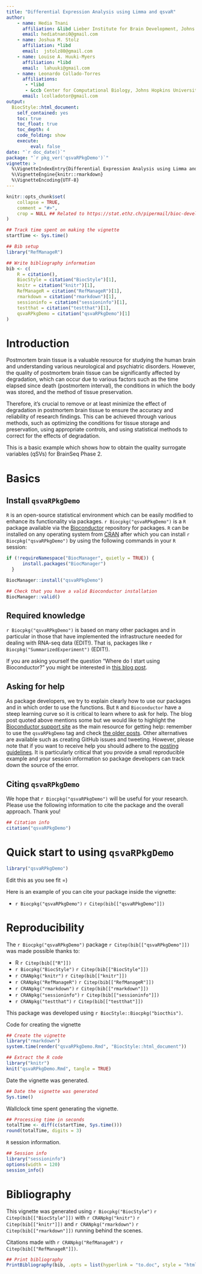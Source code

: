 ```yaml
---
title: "Differential Expression Analysis using Limma and qsvaR"
author:
    - name: Hedia Tnani
      affiliation: &libd Lieber Institute for Brain Development, Johns Hopkins Medical Campus
      email: hediatnani0@gmail.com
    - name: Joshua M. Stolz
      affiliation: *libd
      email:  jstolz80@gmail.com
    - name: Louise A. Huuki-Myers
      affiliation: *libd
      email:  lahuuki@gmail.com
    - name: Leonardo Collado-Torres
      affiliations:
       - *libd
       - &ccb Center for Computational Biology, Johns Hopkins University
      email: lcolladotor@gmail.com
output: 
  BiocStyle::html_document:
    self_contained: yes
    toc: true
    toc_float: true
    toc_depth: 4
    code_folding: show
    execute:
         eval: false
date: "`r doc_date()`"
package: "`r pkg_ver('qsvaRPkgDemo')`"
vignette: >
  %\VignetteIndexEntry{Differential Expression Analysis using Limma and qsvaR}
  %\VignetteEngine{knitr::rmarkdown}
  %\VignetteEncoding{UTF-8}  
---
```


```r
knitr::opts_chunk$set(
    collapse = TRUE,
    comment = "#>",
    crop = NULL ## Related to https://stat.ethz.ch/pipermail/bioc-devel/2020-April/016656.html
)
```


```r
## Track time spent on making the vignette
startTime <- Sys.time()

## Bib setup
library("RefManageR")

## Write bibliography information
bib <- c(
    R = citation(),
    BiocStyle = citation("BiocStyle")[1],
    knitr = citation("knitr")[1],
    RefManageR = citation("RefManageR")[1],
    rmarkdown = citation("rmarkdown")[1],
    sessioninfo = citation("sessioninfo")[1],
    testthat = citation("testthat")[1],
    qsvaRPkgDemo = citation("qsvaRPkgDemo")[1]
)
```

# Introduction

Postmortem brain tissue is a valuable resource for studying the human brain and understanding various neurological and psychiatric disorders. However, the quality of postmortem brain tissue can be significantly affected by degradation, which can occur due to various factors such as the time elapsed since death (postmortem interval), the conditions in which the body was stored, and the method of tissue preservation.

Therefore, it's crucial to remove or at least minimize the effect of degradation in postmortem brain tissue to ensure the accuracy and reliability of research findings. This can be achieved through various methods, such as optimizing the conditions for tissue storage and preservation, using appropriate controls, and using statistical methods to correct for the effects of degradation.

This is a basic example which shows how to obtain the quality surrogate variables (qSVs) for BrainSeq Phase 2.

# Basics

## Install `qsvaRPkgDemo`

`R` is an open-source statistical environment which can be easily modified to enhance its functionality via packages. `r Biocpkg("qsvaRPkgDemo")` is a `R` package available via the [Bioconductor](http://bioconductor.org) repository for packages. `R` can be installed on any operating system from [CRAN](https://cran.r-project.org/) after which you can install `r Biocpkg("qsvaRPkgDemo")` by using the following commands in your `R` session:

```r
if (!requireNamespace("BiocManager", quietly = TRUE)) {
      install.packages("BiocManager")
  }

BiocManager::install("qsvaRPkgDemo")

## Check that you have a valid Bioconductor installation
BiocManager::valid()
```

## Required knowledge

`r Biocpkg("qsvaRPkgDemo")` is based on many other packages and in particular in those that have implemented the infrastructure needed for dealing with RNA-seq data (EDIT!). That is, packages like `r Biocpkg("SummarizedExperiment")` (EDIT!).

If you are asking yourself the question "Where do I start using Bioconductor?" you might be interested in [this blog post](http://lcolladotor.github.io/2014/10/16/startbioc/#.VkOKbq6rRuU).

## Asking for help

As package developers, we try to explain clearly how to use our packages and in which order to use the functions. But `R` and `Bioconductor` have a steep learning curve so it is critical to learn where to ask for help. The blog post quoted above mentions some but we would like to highlight the [Bioconductor support site](https://support.bioconductor.org/) as the main resource for getting help: remember to use the `qsvaRPkgDemo` tag and check [the older posts](https://support.bioconductor.org/tag/qsvaRPkgDemo/). Other alternatives are available such as creating GitHub issues and tweeting. However, please note that if you want to receive help you should adhere to the [posting guidelines](http://www.bioconductor.org/help/support/posting-guide/). It is particularly critical that you provide a small reproducible example and your session information so package developers can track down the source of the error.

## Citing `qsvaRPkgDemo`

We hope that `r Biocpkg("qsvaRPkgDemo")` will be useful for your research. Please use the following information to cite the package and the overall approach. Thank you!

```r
## Citation info
citation("qsvaRPkgDemo")
```

# Quick start to using `qsvaRPkgDemo`

```r
library("qsvaRPkgDemo")
```

Edit this as you see fit =)

Here is an example of you can cite your package inside the vignette:

* `r Biocpkg("qsvaRPkgDemo")` `r Citep(bib[["qsvaRPkgDemo"]])`



# Reproducibility

The `r Biocpkg("qsvaRPkgDemo")` package `r Citep(bib[["qsvaRPkgDemo"]])` was made possible thanks to:

* R `r Citep(bib[["R"]])`
* `r Biocpkg("BiocStyle")` `r Citep(bib[["BiocStyle"]])`
* `r CRANpkg("knitr")` `r Citep(bib[["knitr"]])`
* `r CRANpkg("RefManageR")` `r Citep(bib[["RefManageR"]])`
* `r CRANpkg("rmarkdown")` `r Citep(bib[["rmarkdown"]])`
* `r CRANpkg("sessioninfo")` `r Citep(bib[["sessioninfo"]])`
* `r CRANpkg("testthat")` `r Citep(bib[["testthat"]])`

This package was developed using `r BiocStyle::Biocpkg("biocthis")`.


Code for creating the vignette

```r
## Create the vignette
library("rmarkdown")
system.time(render("qsvaRPkgDemo.Rmd", "BiocStyle::html_document"))

## Extract the R code
library("knitr")
knit("qsvaRPkgDemo.Rmd", tangle = TRUE)
```

Date the vignette was generated.

```r
## Date the vignette was generated
Sys.time()
```

Wallclock time spent generating the vignette.

```r
## Processing time in seconds
totalTime <- diff(c(startTime, Sys.time()))
round(totalTime, digits = 3)
```

`R` session information.

```r
## Session info
library("sessioninfo")
options(width = 120)
session_info()
```


# Bibliography

This vignette was generated using `r Biocpkg("BiocStyle")` `r Citep(bib[["BiocStyle"]])`
with `r CRANpkg("knitr")` `r Citep(bib[["knitr"]])` and `r CRANpkg("rmarkdown")` `r Citep(bib[["rmarkdown"]])` running behind the scenes.

Citations made with `r CRANpkg("RefManageR")` `r Citep(bib[["RefManageR"]])`.

```r
## Print bibliography
PrintBibliography(bib, .opts = list(hyperlink = "to.doc", style = "html"))
```
